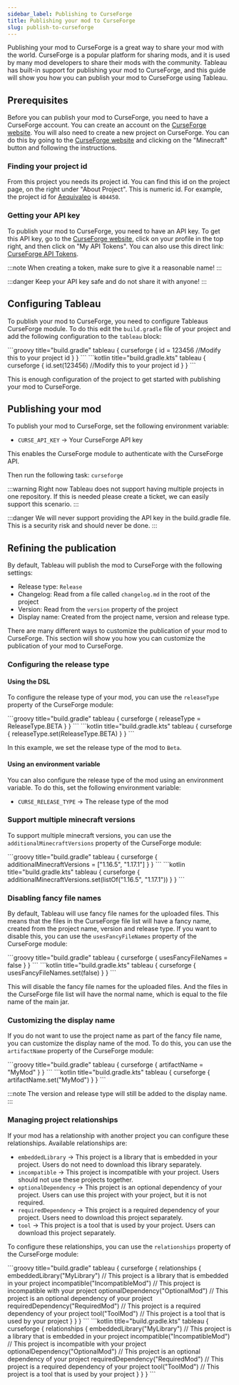 ```yaml
---
sidebar_label: Publishing to CurseForge
title: Publishing your mod to CurseForge
slug: publish-to-curseforge
---
```



Publishing your mod to CurseForge is a great way to share your mod with the world. CurseForge is a popular platform for sharing mods, and it is used by many mod developers to share their mods with the community.
Tableau has built-in support for publishing your mod to CurseForge, and this guide will show you how you can publish your mod to CurseForge using Tableau.

## Prerequisites
Before you can publish your mod to CurseForge, you need to have a CurseForge account. You can create an account on the [CurseForge website](https://www.curseforge.com/).
You will also need to create a new project on CurseForge. You can do this by going to the [CurseForge website](https://authors.curseforge.com/#/projects/create/general) and clicking on the "Minecraft" button and following the instructions.

### Finding your project id
From this project you needs its project id.
You can find this id on the project page, on the right under "About Project".
This is numeric id. For example, the project id for [Aequivaleo](https://www.curseforge.com/minecraft/mc-mods/aequivaleo) is `404450`.

### Getting your API key
To publish your mod to CurseForge, you need to have an API key.
To get this API key, go to the [CurseForge website](https://authors.curseforge.com), click on your profile in the top right, and then click on "My API Tokens".
You can also use this direct link: [CurseForge API Tokens](https://legacy.curseforge.com/account/api-tokens).

:::note
When creating a token, make sure to give it a reasonable name!
:::

:::danger
Keep your API key safe and do not share it with anyone!
:::

## Configuring Tableau
To publish your mod to CurseForge, you need to configure Tableaus CurseForge module.
To do this edit the `build.gradle` file of your project and add the following configuration to the `tableau` block:

<Tabs groupId="gradle-code">
<TabItem value="groovy" label="Groovy">
```groovy title="build.gradle"
tableau {
    curseforge {
        id = 123456 //Modify this to your project id
    }
}
```
</TabItem>
<TabItem value="kotlin" label="Kotlin">
```kotlin title="build.gradle.kts"
tableau {
    curseforge {
        id.set(123456) //Modify this to your project id
    }
}
```
</TabItem>
</Tabs>

This is enough configuration of the project to get started with publishing your mod to CurseForge.

## Publishing your mod
To publish your mod to CurseForge, set the following environment variable:

- `CURSE_API_KEY` -> Your CurseForge API key

This enables the CurseForge module to authenticate with the CurseForge API.

Then run the following task: `curseforge`

:::warning
Right now Tableau does not support having multiple projects in one repository.
If this is needed please create a ticket, we can easily support this scenario.
:::

:::danger
We will never support providing the API key in the build.gradle file.
This is a security risk and should never be done.
:::

## Refining the publication
By default, Tableau will publish the mod to CurseForge with the following settings:
- Release type: `Release`
- Changelog: Read from a file called `changelog.md` in the root of the project
- Version: Read from the `version` property of the project
- Display name: Created from the project name, version and release type.

There are many different ways to customize the publication of your mod to CurseForge.
This section will show you how you can customize the publication of your mod to CurseForge.

### Configuring the release type
#### Using the DSL
To configure the release type of your mod, you can use the `releaseType` property of the CurseForge module:

<Tabs groupId="gradle-code">
<TabItem value="groovy" label="Groovy">
```groovy title="build.gradle"
tableau {
    curseforge {
        releaseType = ReleaseType.BETA
    }
}
```
</TabItem>
<TabItem value="kotlin" label="Kotlin">
```kotlin title="build.gradle.kts"
tableau {
    curseforge {
        releaseType.set(ReleaseType.BETA)
    }
}
```
</TabItem>
</Tabs>

In this example, we set the release type of the mod to `Beta`.

#### Using an environment variable
You can also configure the release type of the mod using an environment variable.
To do this, set the following environment variable:
- `CURSE_RELEASE_TYPE` -> The release type of the mod

### Support multiple minecraft versions
To support multiple minecraft versions, you can use the `additionalMinecraftVersions` property of the CurseForge module:

<Tabs groupId="gradle-code">
<TabItem value="groovy" label="Groovy">
```groovy title="build.gradle"
tableau {
    curseforge {
        additionalMinecraftVersions = ["1.16.5", "1.17.1"]
    }
}
```
</TabItem>
<TabItem value="kotlin" label="Kotlin">
```kotlin title="build.gradle.kts"
tableau {
    curseforge {
        additionalMinecraftVersions.set(listOf("1.16.5", "1.17.1"))
    }
}
```
</TabItem>
</Tabs>

### Disabling fancy file names
By default, Tableau will use fancy file names for the uploaded files.
This means that the files in the CurseForge file list will have a fancy name, created from the project name, version and release type.
If you want to disable this, you can use the `usesFancyFileNames` property of the CurseForge module:

<Tabs groupId="gradle-code">
<TabItem value="groovy" label="Groovy">
```groovy title="build.gradle"
tableau {
    curseforge {
        usesFancyFileNames = false
    }
}
```
</TabItem>
<TabItem value="kotlin" label="Kotlin">
```kotlin title="build.gradle.kts"
tableau {
    curseforge {
        usesFancyFileNames.set(false)
    }
}
```
</TabItem>
</Tabs>

This will disable the fancy file names for the uploaded files.
And the files in the CurseForge file list will have the normal name, which is equal to the file name of the main jar.

### Customizing the display name
If you do not want to use the project name as part of the fancy file name, you can customize the display name of the mod.
To do this, you can use the `artifactName` property of the CurseForge module:

<Tabs groupId="gradle-code">
<TabItem value="groovy" label="Groovy">
```groovy title="build.gradle"
tableau {
    curseforge {
        artifactName = "MyMod"
    }
}
```
</TabItem>
<TabItem value="kotlin" label="Kotlin">
```kotlin title="build.gradle.kts"
tableau {
    curseforge {
        artifactName.set("MyMod")
    }
}
```
</TabItem>
</Tabs>

:::note
The version and release type will still be added to the display name.
:::

### Managing project relationships
If your mod has a relationship with another project you can configure these relationships.
Available relationships are:
- `embeddedLibrary` -> This project is a library that is embedded in your project. Users do not need to download this library separately.
- `incompatible` -> This project is incompatible with your project. Users should not use these projects together.
- `optionalDependency` -> This project is an optional dependency of your project. Users can use this project with your project, but it is not required.
- `requiredDependency` -> This project is a required dependency of your project. Users need to download this project separately.
- `tool` -> This project is a tool that is used by your project. Users can download this project separately.

To configure these relationships, you can use the `relationships` property of the CurseForge module:

<Tabs groupId="gradle-code">
<TabItem value="groovy" label="Groovy">
```groovy title="build.gradle"
tableau {
    curseforge {
        relationships {
            embeddedLibrary("MyLibrary") // This project is a library that is embedded in your project
            incompatible("IncompatibleMod") // This project is incompatible with your project
            optionalDependency("OptionalMod") // This project is an optional dependency of your project
            requiredDependency("RequiredMod") // This project is a required dependency of your project
            tool("ToolMod") // This project is a tool that is used by your project
        }
    }
}
```
</TabItem>
<TabItem value="kotlin" label="Kotlin">
```kotlin title="build.gradle.kts"
tableau {
    curseforge {
        relationships {
            embeddedLibrary("MyLibrary") // This project is a library that is embedded in your project
            incompatible("IncompatibleMod") // This project is incompatible with your project
            optionalDependency("OptionalMod") // This project is an optional dependency of your project
            requiredDependency("RequiredMod") // This project is a required dependency of your project
            tool("ToolMod") // This project is a tool that is used by your project
        }
    }
}
```
</TabItem>
</Tabs>

